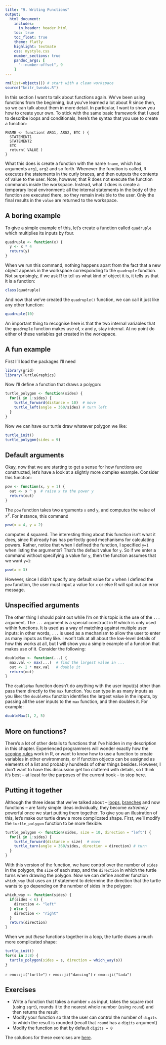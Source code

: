 ```yaml
---
title: "9. Writing Functions"
output:
  html_document:
    includes:
      in_header: header.html    
    toc: true
    toc_float: true
    theme: flatly
    highlight: textmate
    css: mystyle.css
    number_sections: true
    pandoc_args: [
      "--number-offset", 9
    ]
---
```


```r
rm(list=objects()) # start with a clean workspace
source("knitr_tweaks.R")
```


In this section I want to talk about functions again. We've been using functions from the beginning, but you’ve learned a lot about R since then, so we can talk about them in more detail. In particular, I want to show you how to create your own. To stick with the same basic framework that I used to describe loops and conditionals, here’s the syntax that you use to create a function:

```
FNAME <- function( ARG1, ARG2, ETC ) {
  STATEMENT1
  STATEMENT2
  ETC
  return( VALUE )
}
```
What this does is create a function with the name `fname`, which has arguments `arg1`, `arg2` and so forth. Whenever the function is called, R executes the statements in the curly braces, and then outputs the contents of value to the user. Note, however, that R does not execute the function commands inside the workspace. Instead, what it does is create a temporary local environment: all the internal statements in the body of the function are executed there, so they remain invisible to the user. Only the final results in the `value` are returned to the workspace.

## A boring example

To give a simple example of this, let’s create a function called `quadruple` which multiplies its inputs by four. 
```r
quadruple <- function(x) {
  y <- x * 4
  return(y)
}
```
When we run this command, nothing happens apart from the fact that a new object appears in the workspace corresponding to the `quadruple` function. Not surprisingly, if we ask R to tell us what kind of object it is, it tells us that it is a function:
```r
class(quadruple)
```

And now that we’ve created the `quadruple()` function, we can call it just like any other function:
```r
quadruple(10)
```
An important thing to recognise here is that the two internal variables that the `quadruple` function makes use of, `x` and `y`, stay internal. At no point do either of these variables get created in the workspace.

## A fun example

First I'll load the packages I'll need

```r
library(grid)
library(TurtleGraphics)
```

Now I'll define a function that draws a polygon:

```r
turtle_polygon <- function(sides) {
  for(i in 1:sides) {
    turtle_forward(distance = 10)  # move 
    turtle_left(angle = 360/sides) # turn left
  }
}
```

Now we can have our turtle draw whatever polygon we like:

```r
turtle_init()
turtle_polygon(sides = 9)
```

## Default arguments 

Okay, now that we are starting to get a sense for how functions are constructed, let’s have a look at a slightly more complex example. Consider this function: 

```r
pow <- function(x, y = 1) { 
  out <- x ^ y  # raise x to the power y 
  return(out)
}
```

The `pow` function takes two arguments `x` and `y`, and computes the value of $x^y$. For instance, this command
```r
pow(x = 4, y = 2)
```

computes 4 squared. The interesting thing about this function isn’t what it does, since R already has has perfectly good mechanisms for calculating powers. Rather, notice that when I defined the function, I specified `y=1` when listing the arguments? That’s the default value for `y`. So if we enter a command without specifying a value for `y`, then the function assumes that we want `y=1`:

```r
pow(x = 3)
```

However, since I didn’t specify any default value for `x` when I defined the `pow` function, the user must input a value for `x` or else R will spit out an error message.

## Unspecified arguments 

The other thing I should point out while I’m on this topic is the use of the `...` argument. The `...` argument is a special construct in R which is only used within functions. It is used as a way of matching against multiple user inputs: in other words, `...` is used as a mechanism to allow the user to enter as many inputs as they like. I won’t talk at all about the low-level details of how this works at all, but I will show you a simple example of a function that makes use of it. Consider the following:

```r
doubleMax <- function(...) {
  max.val <- max(...)  # find the largest value in ...
  out <- 2 * max.val   # double it
  return(out)
}
```

The `doubleMax` function doesn't do anything with the user input(s) other than pass them directly to the `max` function. You can type in as many inputs as you like: the `doubleMax` function identifies the largest value in the inputs, by passing all the user inputs to the `max` function, and then doubles it. For example:

```r
doubleMax(1, 2, 5)
```

## More on functions?

There’s a lot of other details to functions that I’ve hidden in my description in this chapter. Experienced programmers will wonder exactly how the [scoping rules](https://bookdown.org/rdpeng/rprogdatascience/scoping-rules-of-r.html) work in R, or want to know how to use a function to create variables in other environments, or if function objects can be assigned as elements of a list and probably hundreds of other things besides. However, I don’t want to have this discussion get too cluttered with details, so I think it’s best – at least for the purposes of the current book – to stop here.




## Putting it together

Although the three ideas that we've talked about -- [loops](./loops.html), [branches](./branches.html) and now functions -- are fairly simple ideas individually, they become *extremely* powerful once we start putting them together. To give you an illustration of this, let's make our turtle draw a more complicated shape. First, we'll modify the `turtle_polygon` function to be more flexible:

```r
turtle_polygon <- function(sides, size = 10, direction = "left") {
  for(i in 1:sides) {
    turtle_forward(distance = size)  # move 
    turtle_turn(angle = 360/sides, direction = direction) # turn
  }
}
```

With this version of the function, we have control over the number of `sides` in the polygon, the `size` of each step, and the `direction` in which the turtle turns when drawing the polygon. Now we can define another function `which_way` that uses an `if` statement to determine the direction that the turtle wants to go depending on the number of sides in the polygon:

```r
which_way <- function(sides) {
  if(sides < 6) {
    direction <- "left"
  } else {
    direction <- "right"
  }
  return(direction)
}
```

When we put *these* functions together in a loop, the turtle draws a much more complicated shape:

```r
turtle_init()
for(s in 3:8) {
  turtle_polygon(sides = s, direction = which_way(s))
}
```

`r emo::ji("turtle")` `r emo::ji("dancing")` `r emo::ji("tada")`

## Exercises

- Write a function that takes a number `x` as input, takes the square root (using `sqrt`), rounds it to the nearest whole number (using `round`) and then returns the result
- Modify your function so that the user can control the number of `digits` to which the result is rounded (recall that `round` has a `digits` argument)
- Modify the function so that by default `digits = 0`

The solutions for these exercises are [here](./scripts/solutions_functions.R).

